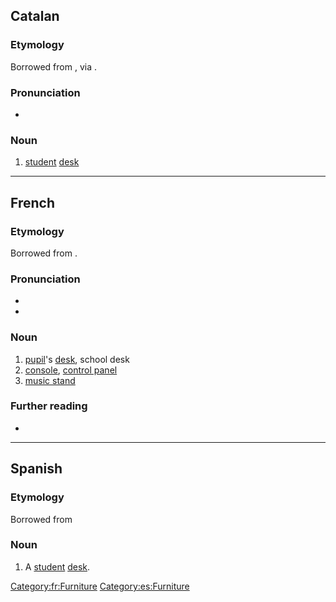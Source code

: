 ==Catalan==

===Etymology===
Borrowed from {{bor|ca|fr|pupitre}}, via {{cog|es|pupitre}}.

===Pronunciation===
* {{ca-IPA}}

===Noun===
{{ca-noun|m}}

# [[student]] [[desk]]

----

==French==

===Etymology===
Borrowed from {{bor|fr|la|pulpitum}}.

===Pronunciation===
* {{fr-IPA}}
* {{audio|Fr-pupitre.ogg|audio|lang=fr}}

===Noun===
{{fr-noun|m}}

# [[pupil]]'s [[desk]], school desk
# [[console]], [[control panel]]
# [[music stand]]

===Further reading===
* {{R:TLFi}}

[[Category:fr:Furniture]]

----

==Spanish==

===Etymology===
Borrowed from {{bor|es|fr|pupitre}}

===Noun===
{{es-noun|m}}

# A [[student]] [[desk]].

[[Category:es:Furniture]]